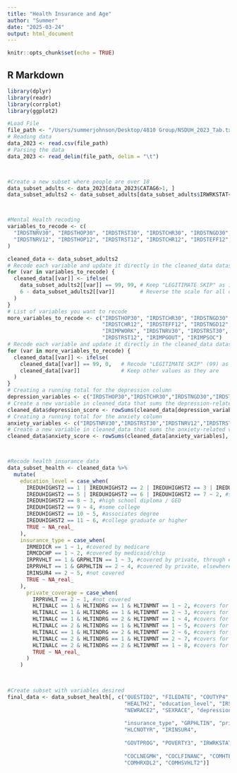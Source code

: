 ```yaml
---
title: "Health Insurance and Age"
author: "Summer"
date: "2025-03-24"
output: html_document
---
```


```r
knitr::opts_chunk$set(echo = TRUE)
```

## R Markdown


```r
library(dplyr)
library(readr)
library(corrplot)
library(ggplot2)

#Load File
file_path <- "/Users/summerjohnson/Desktop/4810 Group/NSDUH_2023_Tab.txt"
# Reading data
data_2023 <- read.csv(file_path)
# Parsing the data
data_2023 <- read_delim(file_path, delim = "\t")



#Create a new subset where people are over 18
data_subset_adults <- data_2023[data_2023$CATAG6>1, ]
data_subset_adults2 <- data_subset_adults[data_subset_adults$IRWRKSTAT<50, ]



#Mental Health recoding
variables_to_recode <- c(
  "IRDSTNRV30", "IRDSTHOP30", "IRDSTRST30", "IRDSTCHR30", "IRDSTNGD30", 
  "IRDSTNRV12", "IRDSTHOP12", "IRDSTRST12", "IRDSTCHR12", "IRDSTEFF12", "IRDSTNGD12"
)

cleaned_data <- data_subset_adults2
# Recode each variable and update it directly in the cleaned_data dataset
for (var in variables_to_recode) {
  cleaned_data[[var]] <- ifelse(
    data_subset_adults2[[var]] == 99, 99, # Keep "LEGITIMATE SKIP" as is
    6 - data_subset_adults2[[var]]        # Reverse the scale for all other values
  )
}
# List of variables you want to recode
more_variables_to_recode <- c("IRDSTHOP30", "IRDSTCHR30", "IRDSTNGD30", "IRDSTHOP12", 
                              "IRDSTCHR12", "IRDSTEFF12", "IRDSTNGD12", "IRIMPHHLD", 
                              "IRIMPWORK", "IRDSTNRV30", "IRDSTRST30", "IRDSTNRV12", 
                              "IRDSTRST12", "IRIMPGOUT", "IRIMPSOC")
# Recode each variable and update it directly in the cleaned_data dataset
for (var in more_variables_to_recode) {
  cleaned_data[[var]] <- ifelse(
    cleaned_data[[var]] == 99, 0,   # Recode "LEGITIMATE SKIP" (99) as 0
    cleaned_data[[var]]             # Keep other values as they are
  )
}
# Creating a running total for the depression column
depression_variables <- c("IRDSTHOP30","IRDSTCHR30","IRDSTNGD30","IRDSTHOP12","IRDSTCHR12","IRDSTEFF12","IRDSTNGD12","IRIMPHHLD","IRIMPWORK")
# Create a new variable in cleaned_data that sums the depression-related variables
cleaned_data$depression_score <- rowSums(cleaned_data[depression_variables], na.rm = TRUE)
# Creating a running total for the anxiety column
anxiety_variables <- c("IRDSTNRV30","IRDSTRST30","IRDSTNRV12","IRDSTRST12","IRIMPGOUT","IRIMPSOC")
# Create a new variable in cleaned_data that sums the anxiety-related variables
cleaned_data$anxiety_score <- rowSums(cleaned_data[anxiety_variables], na.rm = TRUE)



#Recode health insurance data
data_subset_health <- cleaned_data %>%
  mutate(
    education_level = case_when(
      IREDUHIGHST2 == 1 | IREDUHIGHST2 == 2 | IREDUHIGHST2 == 3 | IREDUHIGHST2 == 4 ~ 1, #Less than high school
      IREDUHIGHST2 == 5 | IREDUHIGHST2 == 6 | IREDUHIGHST2 == 7 ~ 2, #some high school, no diploma
      IREDUHIGHST2 == 8 ~ 3, #high school diploma / GED
      IREDUHIGHST2 == 9 ~ 4, #some college
      IREDUHIGHST2 == 10 ~ 5, #associates degree
      IREDUHIGHST2 == 11 ~ 6, #college graduate or higher
      TRUE ~ NA_real_
    ),
    insurance_type = case_when(
      IRMEDICR == 1 ~ 1, #covered by medicare
      IRMCDCHP == 1 ~ 2, #covered by medicaid/chip
      IRPRVHLT == 1 & GRPHLTIN == 1 ~ 3, #covered by private, through employer
      IRPRVHLT == 1 & GRPHLTIN == 2 ~ 4, #covered by private, elsewhere
      IRINSUR4 == 2 ~ 5, #not covered
      TRUE ~ NA_real_
    ),
      private_coverage = case_when(
        IRPRVHLT == 2 ~ 1, #not covered
        HLTINALC == 1 & HLTINDRG == 1 & HLTINMNT == 1 ~ 2, #covers for alcohol, drug, and mental health
        HLTINALC == 1 & HLTINDRG == 1 & HLTINMNT == 2 ~ 3, #covers for alcohol and drug
        HLTINALC == 1 & HLTINDRG == 2 & HLTINMNT == 1 ~ 4, #covers for alcohol and mental health
        HLTINALC == 2 & HLTINDRG == 1 & HLTINMNT == 1 ~ 5, #covers for drugs and mental health
        HLTINALC == 1 & HLTINDRG == 2 & HLTINMNT == 2 ~ 6, #covers for alcohol only
        HLTINALC == 2 & HLTINDRG == 1 & HLTINMNT == 2 ~ 7, #covers for drugs only
        HLTINALC == 2 & HLTINDRG == 2 & HLTINMNT == 1 ~ 8, #covers for mental health only
        TRUE ~ NA_real_
      )
    )
  


#Create subset with variables desired
final_data <- data_subset_health[, c("QUESTID2", "FILEDATE", "COUTYP4", "CATAG6",
                                     "HEALTH2", "education_level", "IRSEX",
                                     "NEWRACE2", "SEXRACE", "depression_score", "anxiety_score", 
                                     
                                     "insurance_type", "GRPHLTIN", "private_coverage", 
                                     "HLCNOTYR", "IRINSUR4",
                                     
                                     "GOVTPROG", "POVERTY3", "IRWRKSTAT",
                                     
                                     "COCLNEGMH", "COCLFINANC", "COMHTELE2", "COMHAPTDL2",
                                     "COMHRXDL2", "COMHSVHLT2")]

```


